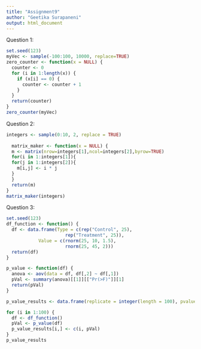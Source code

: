 ```yaml
---
title: "Assignment9"
author: "Geetika Surapaneni"
output: html_document
---
```


Question 1:
```r
set.seed(123)
myVec <- sample(-100:100, 10000, replace=TRUE)
zero_counter <- function(x = NULL) {
  counter <- 0
  for (i in 1:length(x)) {
    if (x[i] == 0) {
      counter <- counter + 1
    }
  }
  return(counter)
}
zero_counter(myVec)
```

Question 2:
```r
integers <- sample(0:10, 2, replace = TRUE)
  
  matrix_maker <- function(x = NULL) {
  m <- matrix(nrow=integers[1],ncol=integers[2],byrow=TRUE)
  for(i in 1:integers[1]){
  for(j in 1:integers[2]){
    m[i,j] <- i * j
  }
  }
  return(m)
}
matrix_maker(integers)
```

Question 3:
```r
set.seed(123)
df_function <- function() {
  df <- data.frame(Type = c(rep("Control", 25),
                      rep("Treatment", 25)), 
            Value = c(rnorm(25, 10, 1.5),
                      rnorm(25, 45, 2)))
  return(df)
}

p_value <- function(df) {
  anova <- aov(data = df, df[,2] ~ df[,1])
  pVal <- summary(anova)[[1]][["Pr(>F)"]][1]
  return(pVal)
}

p_value_results <- data.frame(replicate = integer(length = 100), pvalue = numeric(length = 100))

for (i in 1:100) {
  df <- df_function()
  pVal <- p_value(df)
  p_value_results[i,] <- c(i, pVal)
}
p_value_results
```

